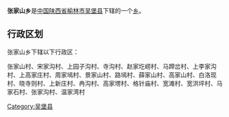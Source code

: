 {{中国乡级行政区
|行政区全称 = 张家山乡
|景观照片文件名 = 
|景观照片描述 = 
|汉语拼音 =
|其他语言 = 
|其他语言名称 = 
|位置图文件名 = 
|位置图描述 = 
|自定义图片=
|上级行政区 = [[陕西省|陕西省]][[榆林市|榆林市]][[吴堡县|吴堡县]]
|行政区类别 = [[乡级行政区|乡]]
|行政区划代码 = 
|行政区划 = 
|村委会 = 
|居委会 = 
|建置时间 = 
|领导职位 = 
|领导名称 = 
|政府驻地 = 
|毗邻 = 
|地理坐标 = 
|总面积 = 
|总人口 = 
|户籍人口 = 
|户籍人口年份 = 
|常住人口 = 
|常住人口年份 = 
|人口密度 = 
|GDP = 
|邮政编码 = 
|电话区号 = 
|官方网站 = 
|网站名称 = 
}}
'''张家山乡'''是[[中华人民共和国|中国]][[陕西省|陕西省]][[榆林市|榆林市]][[吴堡县|吴堡县]]下辖的一个[[乡级行政区|乡]]。

== 行政区划 ==
张家山乡下辖以下行政区：

张家山村、宋家沟村、上园子沟村、寺沟村、赵家圪崂村、马蹄岔村、上李家沟村、上高家庄村、周家墕村、景家山村、路墕村、薛家山村、高家山村、白洛现村、晓寺则村、上新庄村、冉沟村、高家塄村、格针庙村、宽滩村、宽洪坪村、马家石村、张家沟村、温家湾村

{{陕西小作品}}
{{吴堡县行政区划}}

[[Category:吴堡县|Category:吴堡县]]